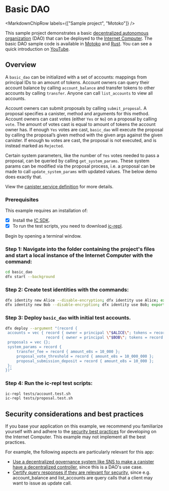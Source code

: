 
# Basic DAO

<MarkdownChipRow labels={["Sample project", "Motoko"]} />

This sample project demonstrates a basic [decentralized autonomous organization](https://en.wikipedia.org/wiki/Decentralized_autonomous_organization) (DAO) that can be deployed to the [Internet Computer](https://github.com/dfinity/ic). The basic DAO sample code is available in [Motoko](https://github.com/dfinity/examples/tree/master/motoko/basic_dao) and [Rust](https://github.com/dfinity/examples/tree/master/rust/basic_dao). You can see a quick introduction on [YouTube](https://youtu.be/3IcYlieA-EE).

## Overview

A `basic_dao` can be initialized with a set of accounts: mappings from principal IDs to an amount of tokens. Account owners can query their account balance by calling `account_balance` and transfer tokens to other accounts by calling `transfer`. Anyone can call `list_accounts` to view all accounts.

Account owners can submit proposals by calling `submit_proposal`. A proposal specifies a canister, method and arguments for this method. Account owners can cast votes (either `Yes` or `No`) on a proposal by calling `vote`. The amount of votes cast is equal to amount of tokens the account owner has. If enough `Yes` votes are cast, `basic_dao` will execute the proposal by calling the proposal’s given method with the given args against the given canister. If enough `No` votes are cast, the proposal is not executed, and is instead marked as `Rejected`.

Certain system parameters, like the number of `Yes` votes needed to pass a proposal, can be queried by calling `get_system_params`. These system params can be modified via the proposal process, i.e. a proposal can be made to call `update_system_params` with updated values. The below demo does exactly that.

View the [canister service definition](https://github.com/dfinity/examples/blob/master/rust/basic_dao/src/basic_dao/src/basic_dao.did) for more details.
 
### Prerequisites
This example requires an installation of:

- [x] Install the [IC SDK](https://internetcomputer.org/docs/current/developer-docs/setup/install/).
- [x] To run the test scripts, you need to download [ic-repl](https://github.com/chenyan2002/ic-repl/releases).

Begin by opening a terminal window.

 ### Step 1: Navigate into the folder containing the project's files and start a local instance of the Internet Computer with the command:

```bash
cd basic_dao
dfx start --background
```

 ### Step 2: Create test identities with the commands:

```bash
dfx identity new Alice --disable-encryption; dfx identity use Alice; export ALICE=$(dfx identity get-principal);
dfx identity new Bob --disable-encryption; dfx identity use Bob; export BOB=$(dfx identity get-principal);
```

 ### Step 3: Deploy `basic_dao` with initial test accounts.

```bash
dfx deploy --argument "(record {
 accounts = vec { record { owner = principal \"$ALICE\"; tokens = record { amount_e8s = 100_000_000 }; };
                  record { owner = principal \"$BOB\"; tokens = record { amount_e8s = 100_000_000 };}; };
 proposals = vec {};
 system_params = record {
     transfer_fee = record { amount_e8s = 10_000 };
     proposal_vote_threshold = record { amount_e8s = 10_000_000 };
     proposal_submission_deposit = record { amount_e8s = 10_000 };
 };
})"
```

 ### Step 4: Run the ic-repl test scripts:

```bash
ic-repl tests/account.test.sh
ic-repl tests/proposal.test.sh
```

## Security considerations and best practices

If you base your application on this example, we recommend you familiarize yourself with and adhere to the [security best practices](https://internetcomputer.org/docs/current/references/security/) for developing on the Internet Computer. This example may not implement all the best practices.

For example, the following aspects are particularly relevant for this app:
* [Use a decentralized governance system like SNS to make a canister have a decentralized controller](https://internetcomputer.org/docs/current/references/security/rust-canister-development-security-best-practices#use-a-decentralized-governance-system-like-sns-to-make-a-canister-have-a-decentralized-controller), since this is a DAO's use case.
* [Certify query responses if they are relevant for security](https://internetcomputer.org/docs/current/references/security/general-security-best-practices#certify-query-responses-if-they-are-relevant-for-security), since e.g. account_balance and list_accounts are query calls that a client may want to issue as update call.
